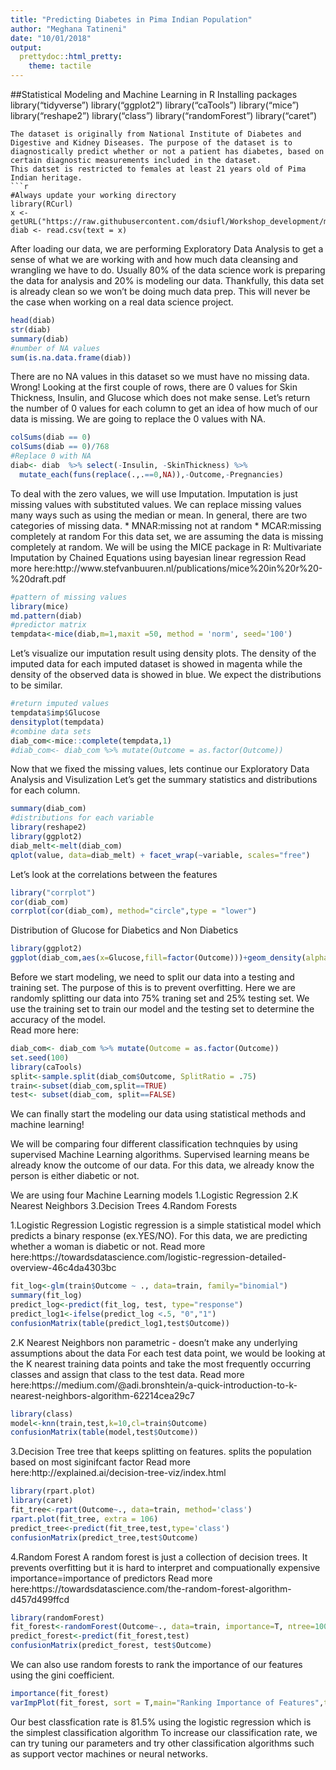 ```yaml
---
title: "Predicting Diabetes in Pima Indian Population"
author: "Meghana Tatineni"
date: "10/01/2018"
output: 
  prettydoc::html_pretty:
    theme: tactile
---
```

##Statistical Modeling and Machine Learning in R 
Installing packages
library("tidyverse")
library("ggplot2")
library("caTools")
library("mice")
library("reshape2")
library("class")
library("randomForest")
library("caret")
```
The dataset is originally from National Institute of Diabetes and Digestive and Kidney Diseases. The purpose of the dataset is to diagnostically predict whether or not a patient has diabetes, based on certain diagnostic measurements included in the dataset. 
This datset is restricted to females at least 21 years old of Pima Indian heritage. 
```r
#Always update your working directory 
library(RCurl)
x <- getURL("https://raw.githubusercontent.com/dsiufl/Workshop_development/master/diabetes.csv")
diab <- read.csv(text = x)
```

After loading our data, we are performing Exploratory Data Analysis to get a sense of what we are working with and how much data cleansing and wrangling we have to do. 
Usually 80% of the data science work is preparing the data for analysis and 20% is modeling our data.
Thankfully, this data set is already clean so we won't be doing much data prep. This will never be the case when working on a real data science project. 

```r
head(diab)
str(diab)
summary(diab)
#number of NA values
sum(is.na.data.frame(diab))
```

There are no NA values in this dataset so we must have no missing data. Wrong! Looking at the first couple of rows, there are 0 values for Skin Thickness, Insulin, and Glucose which does not make sense.
Let's return the number of 0 values for each column to get an idea of how much of our data is missing. 
We are going to replace the 0 values with NA.
```r
colSums(diab == 0)
colSums(diab == 0)/768
#Replace 0 with NA 
diab<- diab  %>% select(-Insulin, -SkinThickness) %>% 
  mutate_each(funs(replace(.,.==0,NA)),-Outcome,-Pregnancies) 
```

To deal with the zero values, we will use Imputation. Imputation is just missing values with substituted values. We can replace missing values many ways such as using the median or mean. 
In general, there are two categories of missing data.
* MNAR:missing not at random
* MCAR:missing completely at random
For this data set, we are assuming the data is missing completely at random. 
We will be using the MICE package in R: Multivariate Imputation by Chained Equations using bayesian linear regression
Read more here:http://www.stefvanbuuren.nl/publications/mice%20in%20r%20-%20draft.pdf

```r
#pattern of missing values
library(mice)
md.pattern(diab)
#predictor matrix 
tempdata<-mice(diab,m=1,maxit =50, method = 'norm', seed='100')
```

Let's visualize our imputation result using density plots.
The density of the imputed data for each imputed dataset is showed in magenta while the density of the observed data is showed in blue. We expect the distributions to be similar.

```r
#return imputed values
tempdata$imp$Glucose
densityplot(tempdata)
#combine data sets 
diab_com<-mice::complete(tempdata,1)
#diab_com<- diab_com %>% mutate(Outcome = as.factor(Outcome))
```

Now that we fixed the missing values, lets continue our Exploratory Data Analysis and Visulization 
Let's get the summary statistics and distributions for each column. 
```r
summary(diab_com)
#distributions for each variable
library(reshape2)
library(ggplot2)
diab_melt<-melt(diab_com)
qplot(value, data=diab_melt) + facet_wrap(~variable, scales="free")
```

Let's look at the correlations between the features
```r
library("corrplot")
cor(diab_com)
corrplot(cor(diab_com), method="circle",type = "lower")
```

Distribution of Glucose for Diabetics and Non Diabetics
```r
library(ggplot2)
ggplot(diab_com,aes(x=Glucose,fill=factor(Outcome)))+geom_density(alpha=0.3)+scale_fill_manual(values=c("red", "blue"))+labs(title="Distribution of Glucose for Diabetics and Non Diabetics")
```


Before we start modeling, we need to split our data into a testing and training set. The purpose of this is to prevent overfitting.
Here we are randomly splitting our data into 75% traning set and 25% testing set. We use the training set to train our model and the testing set to determine the accuracy of the model.  
Read more here: 
```r
diab_com<- diab_com %>% mutate(Outcome = as.factor(Outcome))
set.seed(100)
library(caTools)
split<-sample.split(diab_com$Outcome, SplitRatio = .75)
train<-subset(diab_com,split==TRUE)
test<- subset(diab_com, split==FALSE)
```

###############################################################################################################
We can finally start the modeling our data using statistical methods and machine learning!

We will be comparing four different classification technquies by using supervised Machine Learning algorithms. Supervised learning means be already know the outcome of our data. For this data, we already know the person is either diabetic or not. 

We are using four Machine Learning models
1.Logistic Regression 
2.K Nearest Neighbors
3.Decision Trees
4.Random Forests 

1.Logistic Regression
Logistic regression is a simple statistical model which predicts a binary response (ex.YES/NO). For this data, we are predicting whether a woman is diabetic or not.
Read more here:https://towardsdatascience.com/logistic-regression-detailed-overview-46c4da4303bc 

```r
fit_log<-glm(train$Outcome ~ ., data=train, family="binomial")
summary(fit_log)
predict_log<-predict(fit_log, test, type="response")
predict_log1<-ifelse(predict_log <.5, "0","1")
confusionMatrix(table(predict_log1,test$Outcome))
```

2.K Nearest Neighbors
non parametric - doesn't make any underlying assumptions about the data 
For each test data point, we would be looking at the K nearest training data points and take the most frequently occurring classes and assign that class to the test data.
Read more here:https://medium.com/@adi.bronshtein/a-quick-introduction-to-k-nearest-neighbors-algorithm-62214cea29c7 
```r
library(class)
model<-knn(train,test,k=10,cl=train$Outcome)
confusionMatrix(table(model,test$Outcome))
```

3.Decision Tree
tree that keeps splitting on features. splits the population based on most siginifcant factor 
Read more here:http://explained.ai/decision-tree-viz/index.html
```r
library(rpart.plot)
library(caret)
fit_tree<-rpart(Outcome~., data=train, method='class')
rpart.plot(fit_tree, extra = 106)
predict_tree<-predict(fit_tree,test,type='class')
confusionMatrix(predict_tree,test$Outcome)
```

4.Random Forest
A random forest is just a collection of decision trees. It prevents overfitting but it is hard to interpret and compuationally expensive
importance=importance of predictors 
Read more here:https://towardsdatascience.com/the-random-forest-algorithm-d457d499ffcd
```r
library(randomForest)
fit_forest<-randomForest(Outcome~., data=train, importance=T, ntree=100)
predict_forest<-predict(fit_forest,test)
confusionMatrix(predict_forest, test$Outcome)
```

We can also use random forests to rank the importance of our features using the gini coefficient.
```r
importance(fit_forest)
varImpPlot(fit_forest, sort = T,main="Ranking Importance of Features",type=1)
```
Our best classfication rate is 81.5% using the logistic regression which is the simplest classification algorithm
To increase our classification rate, we can try tuning our parameters and try other classification algorithms such as support vector machines or neural networks.